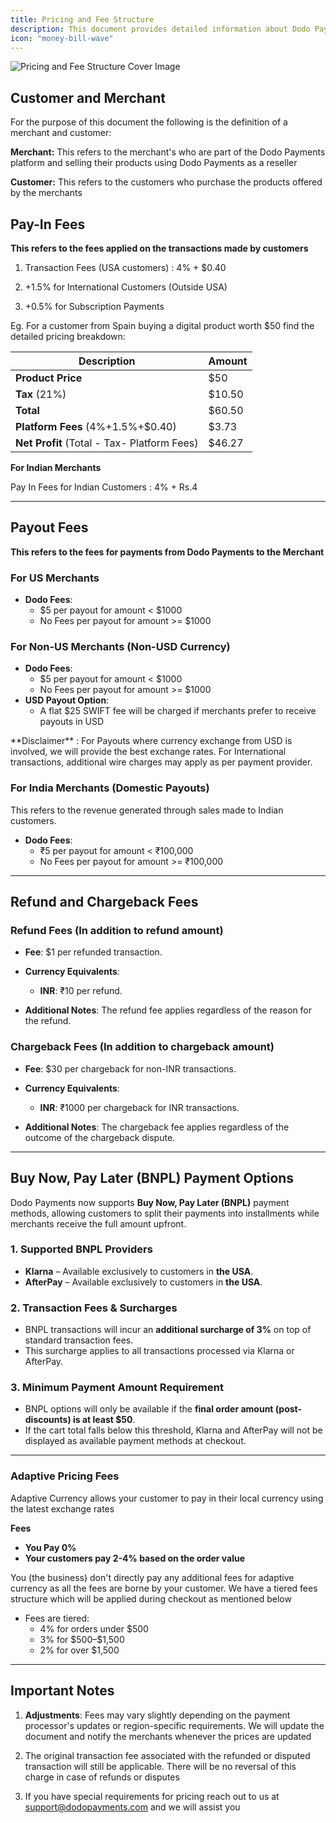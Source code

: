 ```yaml
---
title: Pricing and Fee Structure
description: This document provides detailed information about Dodo Payments' fee structure for processing transactions, issuing payouts, and refunds and chargebacks. All fees outlined here will apply once a merchant's account is live.
icon: "money-bill-wave"
---
```

<Frame>
    <img src="/images/cover-images/Pricing.webp" alt="Pricing and Fee Structure Cover Image"/>
</Frame>

## **Customer and Merchant**

For the purpose of this document the following is the definition of a merchant and customer:

**Merchant:** This refers to the merchant's who are part of the Dodo Payments platform and selling their products using Dodo Payments as a reseller

**Customer:** This refers to the customers who purchase the products offered by the merchants

## **Pay-In Fees**

**This refers to the fees applied on the transactions made by customers**&#x20;

1. Transaction Fees (USA customers) : 4% + $0.40

2. +1.5% for International Customers (Outside USA)&#x20;

3. +0.5% for Subscription Payments&#x20;

Eg. For a customer from Spain buying a digital product worth $50 find the detailed pricing breakdown:

| Description                                 | Amount |
| ------------------------------------------- | ------ |
| **Product Price**                           | $50    |
| **Tax** (21%)                               | $10.50 |
| **Total**                                   | $60.50 |
| **Platform Fees** (4%+1.5%+$0.40)           | $3.73  |
| **Net Profit** (Total - Tax- Platform Fees) | $46.27 |

**For Indian Merchants**

Pay In Fees for Indian Customers : 4% + Rs.4

***

## **Payout Fees**

**This refers to the fees for payments from Dodo Payments to the Merchant**

### **For US Merchants**

* **Dodo Fees**: 
  * \$5 per payout for amount < $1000
  * No Fees per payout for amount >= $1000

### **For Non-US Merchants (Non-USD Currency)**

* **Dodo Fees**: 
  * \$5 per payout for amount < $1000
  * No Fees per payout for amount >= $1000
* **USD Payout Option**: 
  * A flat \$25 SWIFT fee will be charged if merchants prefer to receive payouts in USD

<Note>
**Disclaimer** : For Payouts where currency exchange from USD is involved, we will provide the best exchange rates. For International transactions, additional wire charges may apply as per payment provider.
</Note>

### **For India Merchants (Domestic Payouts)**

This refers to the revenue generated through sales made to Indian customers.

* **Dodo Fees**:
  * ₹5 per payout for amount < ₹100,000
  * No Fees per payout for amount >= ₹100,000

***

## **Refund and Chargeback Fees**

### **Refund Fees (In addition to refund amount)**

* **Fee**: $1 per refunded transaction.

* **Currency Equivalents**:

  * **INR**: ₹10 per refund.

* **Additional Notes**: The refund fee applies regardless of the reason for the refund.

### **Chargeback Fees (In addition to chargeback amount)**

* **Fee**: $30 per chargeback for non-INR transactions.

* **Currency Equivalents**:
  * **INR**: ₹1000 per chargeback for INR transactions.

* **Additional Notes**: The chargeback fee applies regardless of the outcome of the chargeback dispute.

***

## **Buy Now, Pay Later (BNPL) Payment Options**

Dodo Payments now supports **Buy Now, Pay Later (BNPL)** payment methods, allowing customers to split their payments into installments while merchants receive the full amount upfront.

### **1. Supported BNPL Providers**

- **Klarna** – Available exclusively to customers in **the USA**.
- **AfterPay** – Available exclusively to customers in **the USA**.

### **2. Transaction Fees & Surcharges**

- BNPL transactions will incur an **additional surcharge of 3%** on top of standard transaction fees.
- This surcharge applies to all transactions processed via Klarna or AfterPay.

### **3. Minimum Payment Amount Requirement**

- BNPL options will only be available if the **final order amount (post-discounts) is at least $50**.
- If the cart total falls below this threshold, Klarna and AfterPay will not be displayed as available payment methods at checkout.

***

### Adaptive Pricing Fees
Adaptive Currency allows your customer to pay in their local currency using the latest exchange rates

**Fees**

- **You Pay 0%**
- **Your customers pay 2-4% based on the order value**

You (the business) don't directly pay any additional fees for adaptive currency as all the fees are borne by your customer. We have a tiered fees structure which will be applied during checkout as mentioned below 

- Fees are tiered:
  - 4% for orders under \$500
  - 3% for \$500–\$1,500
  - 2% for over \$1,500

***

## **Important Notes**

1. **Adjustments**: Fees may vary slightly depending on the payment processor's updates or region-specific requirements. We will update the document and notify the merchants whenever the prices are updated

2. The original transaction fee associated with the refunded or disputed transaction will still be applicable. There will be no reversal of this charge in case of refunds or disputes

3. If you have special requirements for pricing reach out to us at [support@dodopayments.com](mailto:support@dodopayments.com) and we will assist you